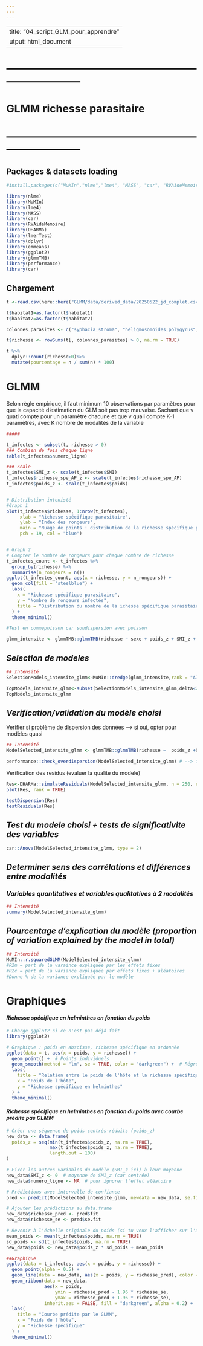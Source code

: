 ```yaml
---
---
---
```


|                                       |
|---------------------------------------|
| title: "04_script_GLM_pour_apprendre" |
| utput: html_document                  |

# —————————————————————————

# GLMM richesse parasitaire

# —————————————————————————

## Packages & datasets loading

```r
#install.packages(c("MuMIn","nlme","lme4", "MASS", "car", "RVAideMemoire", "DHARMa", "lmerTest","emmeans))

library(nlme) 
library(MuMIn) 
library(lme4) 
library(MASS) 
library(car) 
library(RVAideMemoire) 
library(DHARMa) 
library(lmerTest)
library(dplyr)
library(emmeans)
library(ggplot2)
library(glmmTMB)
library(performance)
library(car)
```

## Chargement

```r
t <-read.csv(here::here("GLMM/data/derived_data/20250522_jd_complet.csv"), sep = ",")

t$habitat1=as.factor(t$habitat1)
t$habitat2=as.factor(t$habitat2)
```

```r
colonnes_parasites <- c("syphacia_stroma", "heligmosomoides_polygyrus", "hymenolepis_hiberna","syphacia_frederici","hydatigera_parva","aspiculuris_tetraptera","skrjabinotaenia_lobata", "trichuris")

t$richesse <- rowSums(t[, colonnes_parasites] > 0, na.rm = TRUE)

t %>%
  dplyr::count(richesse>0)%>%
  mutate(pourcentage = n / sum(n) * 100)
```

# GLMM

Selon règle empirique, il faut minimum 10 observations par paramètres pour que la capacité d'estimation du GLM soit pas trop mauvaise. Sachant que v quati compte pour un paramètre chacune et que v quali compte K-1 paramètres, avec K nombre de modalités de la variable

```r
##### 

t_infectes <- subset(t, richesse > 0)
### Combien de fois chaque ligne
table(t_infectes$numero_ligne)

### Scale
t_infectes$SMI_z <- scale(t_infectes$SMI)        
t_infectes$richesse_spe_AP_z <- scale(t_infectes$richesse_spe_AP)
t_infectes$poids_z <- scale(t_infectes$poids)



```

```r
# Distribution intenisté
#Graph 1
plot(t_infectes$richesse, 1:nrow(t_infectes),
     xlab = "Richesse spécifique parasitaire",
     ylab = "Index des rongeurs",
     main = "Nuage de points : distribution de la richesse spécifique parasitaire",
     pch = 19, col = "blue")


# Graph 2
# Compter le nombre de rongeurs pour chaque nombre de richesse
t_infectes_count <- t_infectes %>%
  group_by(richesse) %>%
  summarise(n_rongeurs = n())
ggplot(t_infectes_count, aes(x = richesse, y = n_rongeurs)) +
  geom_col(fill = "steelblue") +
  labs(
    x = "Richesse spécifique parasitaire",
    y = "Nombre de rongeurs infectés",
    title = "Distribution du nombre de la ichesse spécifique parasitaire"
  ) +
  theme_minimal()

```

```r
#Test en commepoisson car soudispersion avec poisson

glmm_intensite <- glmmTMB::glmmTMB(richesse ~ sexe + poids_z + SMI_z + habitat1 + richesse_spe_AP_z + (1 | numero_ligne), data = t_infectes, family = compois(),na.action = na.fail)
```

## *Selection de modeles*

```r
## Intensité
SelectionModels_intensite_glmm<-MuMIn::dredge(glmm_intensite,rank = "AICc")

TopModels_intensite_glmm<-subset(SelectionModels_intensite_glmm,delta<2) 
TopModels_intensite_glmm
```

## *Verification/validation du modèle choisi*

Verifier si problème de dispersion des données --\> si oui, opter pour modèles quasi

```r
## Intensité
ModelSelected_intensite_glmm <- glmmTMB::glmmTMB(richesse ~  poids_z +SMI_z+ (1 | numero_ligne), data = t_infectes, family = compois(),na.action = na.fail)

performance::check_overdispersion(ModelSelected_intensite_glmm) # --> focntionne pour glmmTMB

```

Verification des residus (evaluer la qualite du modele)

```r
Res<-DHARMa::simulateResiduals(ModelSelected_intensite_glmm, n = 250, refit = F, integerResponse = NULL, plot = F, seed = 123) 
plot(Res, rank = TRUE) 

testDispersion(Res)
testResiduals(Res)
```

## *Test du modele choisi + tests de significativite des variables*

```r
car::Anova(ModelSelected_intensite_glmm, type = 2)

```

## *Determiner sens des corrélations et différences entre modalités*

### *Variables quantitatives et variables qualitatives à 2 modalités*

```r
## Intensité
summary(ModelSelected_intensite_glmm) 
```

## *Pourcentage d'explication du modèle (proportion of variation explained by the model in total)*

```r
## Intensité
MuMIn::r.squaredGLMM(ModelSelected_intensite_glmm)
#R2m = part de la varaince expliquée par les effets fixes 
#R2c = part de la variance expliquée par effets fixes + aléatoires
#Donne % de la variance expliquée par le modèle
```

# Graphiques

#### *Richesse spécifique en helminthes en fonction du poids*

```r
# Charge ggplot2 si ce n'est pas déjà fait
library(ggplot2)

# Graphique : poids en abscisse, richesse spécifique en ordonnée
ggplot(data = t, aes(x = poids, y = richesse)) +
  geom_point() +  # Points individuels
  geom_smooth(method = "lm", se = TRUE, color = "darkgreen") +  # Régression linéaire
  labs(
    title = "Relation entre le poids de l'hôte et la richesse spécifique en helminthes",
    x = "Poids de l'hôte",
    y = "Richesse spécifique en helminthes"
  ) +
  theme_minimal()

```

#### *Richesse spécifique en helminthes en fonction du poids avec courbe prédite pas GLMM*

```r
# Créer une séquence de poids centrés-réduits (poids_z)
new_data <- data.frame(
  poids_z = seq(min(t_infectes$poids_z, na.rm = TRUE),
                max(t_infectes$poids_z, na.rm = TRUE),
                length.out = 100)
)

# Fixer les autres variables du modèle (SMI_z ici) à leur moyenne
new_data$SMI_z <- 0  # moyenne de SMI_z (car centrée)
new_data$numero_ligne <- NA  # pour ignorer l'effet aléatoire

# Prédictions avec intervalle de confiance
pred <- predict(ModelSelected_intensite_glmm, newdata = new_data, se.fit = TRUE, type = "response")

# Ajouter les prédictions au data.frame
new_data$richesse_pred <- pred$fit
new_data$richesse_se <- pred$se.fit

# Revenir à l'échelle originale du poids (si tu veux l'afficher sur l'axe x)
mean_poids <- mean(t_infectes$poids, na.rm = TRUE)
sd_poids <- sd(t_infectes$poids, na.rm = TRUE)
new_data$poids <- new_data$poids_z * sd_poids + mean_poids

##Graphique
ggplot(data = t_infectes, aes(x = poids, y = richesse)) +
  geom_point(alpha = 0.5) +
  geom_line(data = new_data, aes(x = poids, y = richesse_pred), color = "darkgreen", linewidth = 1.2) +
  geom_ribbon(data = new_data,
              aes(x = poids,
                  ymin = richesse_pred - 1.96 * richesse_se,
                  ymax = richesse_pred + 1.96 * richesse_se),
              inherit.aes = FALSE, fill = "darkgreen", alpha = 0.2) +
  labs(
    title = "Courbe prédite par le GLMM",
    x = "Poids de l'hôte",
    y = "Richesse spécifique"
  ) +
  theme_minimal()


```
